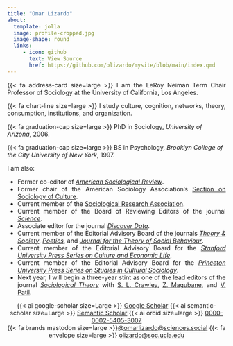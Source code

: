 ```yaml
---
title: "Omar Lizardo"
about:
  template: jolla
  image: profile-cropped.jpg
  image-shape: round
  links:
     - icon: github
       text: View Source
       href: https://github.com/olizardo/mysite/blob/main/index.qmd
---
```


<p align="justify"> 
{{< fa address-card size=large >}} I am the LeRoy Neiman Term Chair Professor of Sociology at the University of California, Los Angeles. 
</p>

<p align="justify"> 
{{< fa chart-line size=large >}} I study culture, cognition, networks, theory, consumption, institutions, and organization.
</p>

<p align="left"> 
{{< fa graduation-cap size=large >}} PhD in Sociology, *University of Arizona*, 2006.
</p>

<p align="left"> 
{{< fa graduation-cap size=large >}} BS in Psychology, *Brooklyn College of the City University of New York*, 1997.
</p>

<p align="justify"> 
I am also:
</p>

<ul align="justify">
  <li>Former co-editor of [*American Sociological Review*](https://journals.sagepub.com/home/asr).</li>
  <li>Former chair of the American Sociology Association's [Section on Sociology of Culture](https://asaculturesection.org/). </li>
  <li>Current member of the [Sociological Research Association](https://www.sociological-research-assoc.org/).</li>
  <li>Current member of the Board of Reviewing Editors of the journal [*Science*](https://www.science.org/journal/science).</li>
  <li>Associate editor for the journal [*Discover Data*](https://www.springer.com/journal/44248). </li>
  <li>Current member of the Editorial Advisory Board of the journals [*Theory & Society*](https://www.springer.com/journal/11186), [*Poetics*](https://www.sciencedirect.com/journal/poetics), and [*Journal for the Theory of Social Behaviour*](https://onlinelibrary.wiley.com/journal/14685914).</li>
  <li>Current member of the Editorial Advisory Board for the [*Stanford University Press Series on Culture and Economic Life*](https://www.sup.org/books/series/?series=CULTURE%20AND%20ECONOMIC%20LIFE).</li>
  <li>Current member of the Editorial Advisory Board for the [*Princeton University Press Series on Studies in Cultural Sociology*](https://press.princeton.edu/series/princeton-studies-in-cultural-sociology).</li>
  <li>Next year, I will begin a three-year stint as one of the lead editors of the journal [*Sociological Theory*](https://journals.sagepub.com/home/stx) with [S. L. Crawley](http://sociology.usf.edu/faculty/scrawley/), [Z. Magubane](https://www.bc.edu/bc-web/schools/mcas/departments/sociology/people/faculty-directory/zine-magubane.html), and [V. Patil](https://www.linkedin.com/in/vrushali01).</li>
</ul>

<center>
{{< ai google-scholar size=Large >}} [Google Scholar](https://scholar.google.com/citations?user=Lt5nMNkAAAAJ&hl=en) {{< ai semantic-scholar size=Large >}} [Semantic Scholar](https://www.semanticscholar.org/author/Omar-Lizardo/2632398) {{< ai orcid size=large >}} [0000-0002-5405-3007](https://orcid.org/0000-0002-5405-3007)<br>
{{< fa brands mastodon size=large >}}[@omarlizardo@sciences.social](https://sciences.social/@omarlizardo)
{{< fa envelope size=large >}} [olizardo@soc.ucla.edu](mailto:olizardo@soc.ucla.edu)
</center >